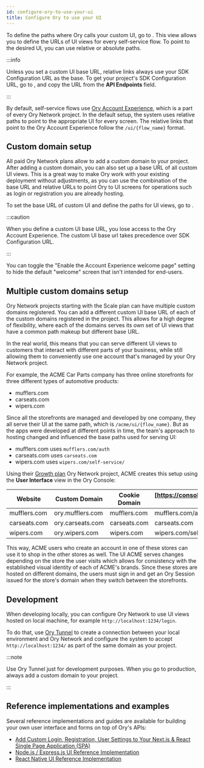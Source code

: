 ```yaml
---
id: configure-ory-to-use-your-ui
title: Configure Ory to use your UI
---
```


To define the paths where Ory calls your custom UI, go to <ConsoleLink route="project.ui" />. This view allows you to define the
URLs of UI views for every self-service flow. To point to the desired UI, you can use relative or absolute paths.

:::info

Unless you set a custom UI base URL, relative links always use your SDK Configuration URL as the base. To get your project's SDK
Configuration URL, go to <ConsoleLink route="project.settings" />, and copy the URL from the **API Endpoints** field.

:::

By default, self-service flows use [Ory Account Experience](./01_overview.mdx#why-should-i-use-ory-account-experience), which is a
part of every Ory Network project. In the default setup, the system uses relative paths to point to the appropriate UI for every
screen. The relative links that point to the Ory Account Experience follow the `/ui/{flow_name}` format.

## Custom domain setup

All paid Ory Network plans allow to add a custom domain to your project. After adding a custom domain, you can also set up a base
URL of all custom UI views. This is a great way to make Ory work with your existing deployment without adjustments, as you can use
the combination of the base URL and relative URLs to point Ory to UI screens for operations such as login or registration you are
already hosting.

To set the base URL of custom UI and define the paths for UI views, go to <ConsoleLink route="project.ui" />.

:::caution

When you define a custom UI base URL, you lose access to the Ory Account Experience. The custom UI base url takes precedence over
SDK Configuration URL.

:::

You can toggle the "Enable the Account Experience welcome page" setting to hide the default "welcome" screen that isn't intended
for end-users.

## Multiple custom domains setup

Ory Network projects starting with the Scale plan can have multiple custom domains registered. You can add a different custom UI
base URL of each of the custom domains registered in the project. This allows for a high degree of flexibility, where each of the
domains serves its own set of UI views that have a common path makeup but different base URL.

In the real world, this means that you can serve different UI views to customers that interact with different parts of your
business, while still allowing them to conveniently use one account that's managed by your Ory Network project.

For example, the ACME Car Parts company has three online storefronts for three different types of automotive products:

- mufflers.com
- carseats.com
- wipers.com

Since all the storefronts are managed and developed by one company, they all serve their UI at the same path, which is
`/acme/ui/{flow_name}`. But as the apps were developed at different points in time, the team's approach to hosting changed and
influenced the base paths used for serving UI:

- mufflers.com uses `mufflers.com/auth`
- carseats.com uses `carseats.com`
- wipers.com uses `wipers.com/self-service/`

Using their [Growth plan](https://www.ory.sh/pricing/) Ory Network project, ACME creates this setup using the **User Interface**
view in the Ory Console:

| Website      | Custom Domain    | Cookie Domain | [https://console.staging.ory.dev/projects/current/ui](Custom UI Base URL) |
| ------------ | ---------------- | ------------- | ------------------------------------------------------------------------- |
| mufflers.com | ory.mufflers.com | mufflers.com  | mufflers.com/auth                                                         |
| carseats.com | ory.carseats.com | carseats.com  | carseats.com                                                              |
| wipers.com   | ory.wipers.com   | wipers.com    | wipers.com/self-service/                                                  |

This way, ACME users who create an account in one of these stores can use it to shop in the other stores as well. The UI ACME
serves changes depending on the store the user visits which allows for consistency with the established visual identity of each of
ACME's brands. Since these stores are hosted on different domains, the users must sign in and get an Ory Session issued for the
store's domain when they switch between the storefronts.

## Development

When developing locally, you can configure Ory Network to use UI views hosted on local machine, for example
`http://localhost:1234/login`.

To do that, use [Ory Tunnel](../../guides/cli/20_proxy-and-tunnel.mdx) to create a connection between your local environment and
Ory Network and configure the system to accept `http://localhost:1234/` as part of the same domain as your project.

:::note

Use Ory Tunnel just for development purposes. When you go to production, always add a custom domain to your project.

:::

## Reference implementations and examples

Several reference implementations and guides are available for building your own user interface and forms on top of Ory's APIs:

- [Add Custom Login, Registration, User Settings to Your Next.js & React Single Page Application (SPA)](https://www.ory.sh/nextjs-authentication-spa-custom-flows-open-source/)
- [Node.js / Express.js UI Reference Implementation](https://github.com/ory/kratos-selfservice-ui-node)
- [React Native UI Reference Implementation](https://github.com/ory/kratos-selfservice-ui-react-native)
